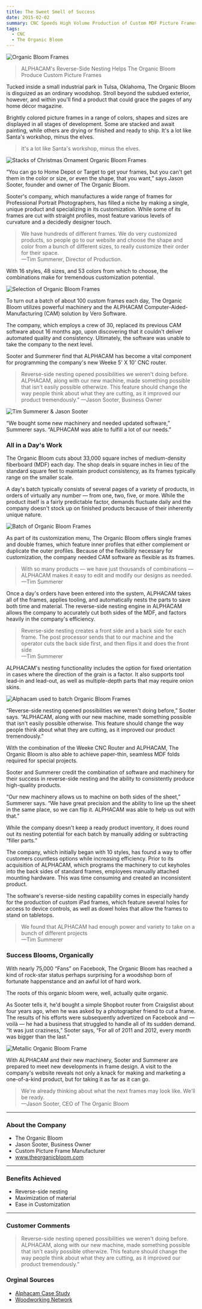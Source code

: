 ```yaml
---
title: The Sweet Smell of Success
date: 2015-02-02
summary: CNC Speeds High Volume Production of Custom MDF Picture Frames
tags:
  - CNC
  - The Organic Bloom
---
```


![Organic Bloom Frames](/static/images/the-sweet-smell-of-success/organic_bloom_1.jpg 'Organic Bloom Frames 1')

> ALPHACAM's Reverse-Side Nesting Helps The Organic Bloom Produce Custom Picture Frames

Tucked inside a small industrial park in Tulsa, Oklahoma, The Organic Bloom is
disguized as an ordinary woodshop. Stroll beyond the subdued exterior, however,
and within you'll find a product that could grace the pages of any home décor
magazine.

Brightly colored picture frames in a range of colors, shapes and sizes are
displayed in all stages of development. Some are stacked and await painting,
while others are drying or finished and ready to ship. It's a lot like Santa's
workshop, minus the elves.

> It's a lot like Santa's workshop, minus the elves.

![Stacks of Christmas Ornament Organic Bloom Frames](/static/images/the-sweet-smell-of-success/organic_bloom_4.jpg 'Stacks of Christmas Ornament Organic Bloom Frames')

“You can go to Home Depot or Target to get your frames, but you can't get them
in the color or size, or even the shape, that you want,” says Jason Sooter,
founder and owner of The Organic Bloom.

Sooter's company, which manufactures a wide range of frames for Professional
Portrait Photographers, has filled a niche by making a single, unique product
and specializing in its customization. While some of its frames are cut with
straight profiles, most feature various levels of curvature and a decidedly
designer touch.

> We have hundreds of different frames. We do very customized products, so
> people go to our website and choose the shape and color from a bunch of
> different sizes, to really customize their order for their space. \
> —Tim Summerer, Director of Production.

With 16 styles, 48 sizes, and 53 colors from which to choose, the combinations
make for tremendous customization potential.

![Selection of Organic Bloom Frames](/static/images/the-sweet-smell-of-success/organic_bloom_5.jpg 'Selection of Organic Bloom Frames')

To turn out a batch of about 100 custom frames each day, The Organic Bloom
utilizes powerful machinery and the ALPHACAM Computer-Aided-Manufacturing (CAM)
solution by Vero Software.

The company, which employs a crew of 30, replaced its previous CAM software
about 16 months ago, upon discovering that it couldn't deliver automated quality
and consistency. Ultimately, the software was unable to take the company to the
next level.

Sooter and Summerer find that ALPHACAM has become a vital component for
programming the company's new Weeke 5' X 10' CNC router.

> Reverse-side nesting opened possibilities we weren't doing before. ALPHACAM,
> along with our new machine, made something possible that isn't easily possible
> otherwize. This feature should change the way people think about what they are
> cutting, as it improved our product tremendously.” —Jason Sooter, Business
> Owner

![Tim Summerer & Jason Sooter](/static/images/the-sweet-smell-of-success/organic_bloom_6.jpg 'Tim Summerer & Jason Sooter')

“We bought some new machinery and needed updated software,” Summerer says.
“ALPHACAM was able to fulfill a lot of our needs.”

### All in a Day's Work

The Organic Bloom cuts about 33,000 square inches of medium-density fiberboard
(MDF) each day. The shop deals in square inches in lieu of the standard square
feet to maintain product consistency, as its frames typically range on the
smaller scale.

A day's batch typically consists of several pages of a variety of products, in
orders of virtually any number — from one, two, five, or more. While the product
itself is a fairly predictable factor, demands fluctuate daily and the company
doesn't stock up on finished products because of their inherently unique nature.

![Batch of Organic Bloom Frames](/static/images/the-sweet-smell-of-success/organic_bloom_7.jpg 'Batch of Organic Bloom Frames')

As part of its customization menu, The Organic Bloom offers single frames and
double frames, which feature inner profiles that either complement or duplicate
the outer profiles. Because of the flexibility necessary for customization, the
company needed CAM software as flexible as its frames.

> With so many products — we have just thousands of combinations — ALPHACAM
> makes it easy to edit and modify our designs as needed. \
> —Tim Summerer

Once a day's orders have been entered into the system, ALPHACAM takes all of the
frames, applies tooling, and automatically nests the parts to save both time and
material. The reverse-side nesting engine in ALPHACAM allows the company to
accurately cut both sides of the MDF, and factors heavily in the company's
efficiency.

> Reverse-side nesting creates a front side and a back side for each frame. The
> post processor sends that to our machine and the operator cuts the back side
> first, and then flips it and does the front side \
> —Tim Summerer

ALPHACAM's nesting functionality includes the option for fixed orientation in
cases where the direction of the grain is a factor. It also supports tool
lead-in and lead-out, as well as multiple-depth parts that may require onion
skins.

![Alphacam used to batch Organic Bloom Frames](/static/images/the-sweet-smell-of-success/organic_bloom_2.jpg 'Alphacam used to batch Organic Bloom Frames')

“Reverse-side nesting opened possibilities we weren't doing before,” Sooter
says. “ALPHACAM, along with our new machine, made something possible that isn't
easily possible otherwise. This feature should change the way people think about
what they are cutting, as it improved our product tremendously.”

With the combination of the Weeke CNC Router and ALPHACAM, The Organic Bloom is
also able to achieve paper-thin, seamless MDF folds required for special
projects.

Sooter and Summerer credit the combination of software and machinery for their
success in reverse-side nesting and the ability to consistently produce
high-quality products.

“Our new machinery allows us to machine on both sides of the sheet,” Summerer
says. “We have great precision and the ability to line up the sheet in the same
place, so we can flip it. ALPHACAM was able to help us out with that.”

While the company doesn't keep a ready product inventory, it does round out its
nesting potential for each batch by manually adding or subtracting “filler
parts.”

The company, which initially began with 10 styles, has found a way to offer
customers countless options while increasing efficiency. Prior to its
acquisition of ALPHACAM, which programs the machinery to cut keyholes into the
back sides of standard frames, employees manually attached mounting hardware.
This was time consuming and created an inconsistent product.

The software's reverse-side nesting capability comes in especially handy for the
production of custom iPad frames, which feature several holes for access to
device controls, as well as dowel holes that allow the frames to stand on
tabletops.

> We found that ALPHACAM had enough power and variety to take on a bunch of
> different projects \
> —Tim Summerer

### Success Blooms, Organically

With nearly 75,000 “Fans” on Facebook, The Organic Bloom has reached a kind of
rock-star status perhaps surprising for a woodshop born of fortunate
happenstance and an awful lot of hard work.

The roots of this organic bloom were, well, actually quite organic.

As Sooter tells it, he'd bought a simple Shopbot router from Craigslist about
four years ago, when he was asked by a photographer friend to cut a frame. The
results of his efforts were subsequently advertized on Facebook and — voilà — he
had a business that struggled to handle all of its sudden demand. “It was just
craziness,” Sooter says, “For all of 2011 and 2012, every month was bigger than
the last.”

![Metallic Organic Bloom Frame](/static/images/the-sweet-smell-of-success/organic_bloom_3.jpg 'Metallic Organic Bloom Frame')

With ALPHACAM and their new machinery, Sooter and Summerer are prepared to meet
new developments in frame design. A visit to the company's website reveals not
only a knack for making and marketing a one-of-a-kind product, but for taking it
as far as it can go.

> We're already thinking about what the next frames may look like. We'll be
> ready. \
> —Jason Sooter, CEO of The Organic Bloom

---

### About the Company

- The Organic Bloom
- Jason Sooter, Business Owner
- Custom Picture Frame Manufacturer
- www.theorganicbloom.com

---

### Benefits Achieved

- Reverse-side nesting
- Maximization of material
- Ease in Customization

---

### Customer Comments

> Reverse-side nesting opened possibilities we weren't doing before. ALPHACAM,
> along with our new machine, made something possible that isn't easily possible
> otherwize. This feature should change the way people think about what they are
> cutting, as it improved our product tremendously.”

### Orginal Sources

- [Alphacam Case Study](https://web.archive.org/web/20220704081155/https://www.alphacam.com/news/casestudies/the_organic_bloom)
- [Woodworking Network](https://www.woodworkingnetwork.com/production-woodworking/industrial-woodshop-case-studies/CNC-Speeds-High-Volume-Custom-MDF-Small-sized-Picture-Frames--290591561.html)
